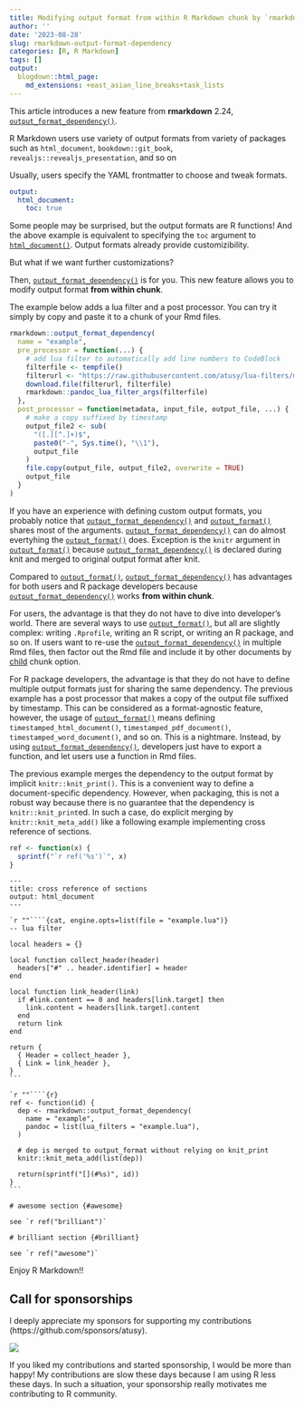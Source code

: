 ```yaml
---
title: Modifying output format from within R Markdown chunk by `rmarkdown::output_format_dependency`
author: ''
date: '2023-08-28'
slug: rmarkdown-output-format-dependency
categories: [R, R Markdown]
tags: []
output:
  blogdown::html_page:
    md_extensions: +east_asian_line_breaks+task_lists
---
```


This article introduces a new feature from **rmarkdown** 2.24, [`output_format_dependency()`].

R Markdown users use variety of output formats from variety of packages such as `html_document`, `bookdown::git_book`, `revealjs::revealjs_presentation`, and so on

Usually, users specify the YAML frontmatter to choose and tweak formats.

``` yaml
output:
  html_document:
    toc: true
```

Some people may be surprised, but the output formats are R functions!
And the above example is equivalent to specifying the `toc` argument to [`html_document()`](https://rmarkdown.rstudio.com/docs/reference/html_document.html).
Output formats already provide customizibility.

But what if we want further customizations?

Then, [`output_format_dependency()`] is for you.
This new feature allows you to modify output format **from within chunk**.

The example below adds a lua filter and a post processor.
You can try it simply by copy and paste it to a chunk of your Rmd files.

``` r
rmarkdown::output_format_dependency(
  name = "example",
  pre_processor = function(...) {
    # add lua filter to automatically add line numbers to CodeBlock
    filterfile <- tempfile()
    filterurl <- "https://raw.githubusercontent.com/atusy/lua-filters/master/lua/auto-number-lines.lua"
    download.file(filterurl, filterfile)
    rmarkdown::pandoc_lua_filter_args(filterfile)
  },
  post_processor = function(metadata, input_file, output_file, ...) {
    # make a copy suffixed by timestamp
    output_file2 <- sub(
      "([.][^.]+)$",
      paste0("-", Sys.time(), "\\1"),
      output_file
    )
    file.copy(output_file, output_file2, overwrite = TRUE)
    output_file
  }
)
```

If you have an experience with defining custom output formats, you probably notice that [`output_format_dependency()`] and [`output_format()`] shares most of the arguments.
[`output_format_dependency()`] can do almost evertyhing the [`output_format()`] does.
Exception is the `knitr` argument in [`output_format()`] because [`output_format_dependency()`] is declared during knit and merged to original output format after knit.

Compared to [`output_format()`], [`output_format_dependency()`] has advantages for both users and R package developers because [`output_format_dependency()`] works **from within chunk**.

For users, the advantage is that they do not have to dive into developer's world.
There are several ways to use [`output_format()`], but all are slightly complex: writing `.Rprofile`, writing an R script, or writing an R package, and so on.
If users want to re-use the [`output_format_dependency()`] in multiple Rmd files, then factor out the Rmd file and include it by other documents by [child](https://yihui.org/knitr/options/#child-documents) chunk option.

For R package developers, the advantage is that they do not have to define multiple output formats just for sharing the same dependency.
The previous example has a post processor that makes a copy of the output file suffixed by timestamp.
This can be considered as a format-agnostic feature, however, the usage of [`output_format()`] means defining `timestamped_html_document()`, `timestamped_pdf_document()`, `timestamped_word_document()`, and so on.
This is a nightmare.
Instead, by using [`output_format_dependency()`], developers just have to export a function, and let users use a function in Rmd files.

The previous example merges the dependency to the output format by implicit `knitr::knit_print()`.
This is a convenient way to define a document-specific dependency.
However, when packaging, this is not a robust way because there is no guarantee that the dependency is `knitr::knit_print`ed.
In such a case, do explicit merging by `knitr::knit_meta_add()` like a following example implementing cross reference of sections.

``` r
ref <- function(x) {
  sprintf("`r ref('%s')`", x)
}
```

````
---
title: cross reference of sections
output: html_document
---

`r ""````{cat, engine.opts=list(file = "example.lua")}
-- lua filter

local headers = {}

local function collect_header(header)
  headers["#" .. header.identifier] = header
end

local function link_header(link)
  if #link.content == 0 and headers[link.target] then
    link.content = headers[link.target].content
  end
  return link
end

return {
  { Header = collect_header },
  { Link = link_header },
}
```

`r ""````{r}
ref <- function(id) {
  dep <- rmarkdown::output_format_dependency(
    name = "example",
    pandoc = list(lua_filters = "example.lua"),
  )

  # dep is merged to output_format without relying on knit_print
  knitr::knit_meta_add(list(dep))

  return(sprintf("[](#%s)", id))
}
```

# awesome section {#awesome} 

see `r ref("brilliant")`

# brilliant section {#brilliant}

see `r ref("awesome")`
````

Enjoy R Markdown!!

## Call for sponsorships

I deeply appreciate my sponsors for supporting my contributions (https://github.com/sponsors/atusy).

![](images/sponsors.jpg)

If you liked my contributions and started sponsorship, I would be more than happy!
My contributions are slow these days because I am using R less these days.
In such a situation, your sponsorship really motivates me contributing to R community.



[`output_format_dependency()`]: https://rmarkdown.rstudio.com/docs/reference/output_format_dependency.html
[`output_format()`]: https://rmarkdown.rstudio.com/docs/reference/output_format.html
